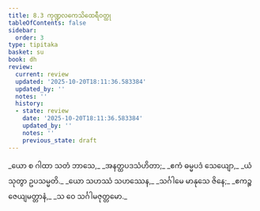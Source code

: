 ```yaml
---
title: 8.3 ကုဏ္ဍလကေသိထေရီဝတ္ထု
tableOfContents: false
sidebar:
  order: 3
type: tipitaka
basket: su
book: dh
review:
  current: review
  updated: '2025-10-20T18:11:36.583384'
  updated_by: ''
  notes: ''
  history:
  - state: review
    date: '2025-10-20T18:11:36.583384'
    updated_by: ''
    notes: ''
    previous_state: draft
---
```



<DynamicBreadcrumb />


<ReviewStatus review={frontmatter.review} showDetails={true} />

<HypothesisAnnotation frontmatter={frontmatter} />

<Division number="102" book="dh" e="ch" v="18" p="28">

<Paragraph number="110" type="verses" book="dh">
_ယော စ ဂါထာ သတံ ဘာသေ,_  
_အနတ္ထပဒသံဟိတာ;_  
_ဧကံ ဓမ္မပဒံ သေယျော,_  
_ယံ သုတွာ ဥပသမ္မတိ._  

</Paragraph>

</Division>
<Division number="103" book="dh" e="ch" v="18" p="28">

<Paragraph number="111" type="verses" book="dh">
_ယော သဟဿံ သဟဿေန,_  
_သင်္ဂါမေ မာနုသေ ဇိနေ;_  
_ဧကဉ္စ ဇေယျမတ္တာနံ,_  
_သ ဝေ သင်္ဂါမဇုတ္တမော._
</Paragraph>
</Division>
